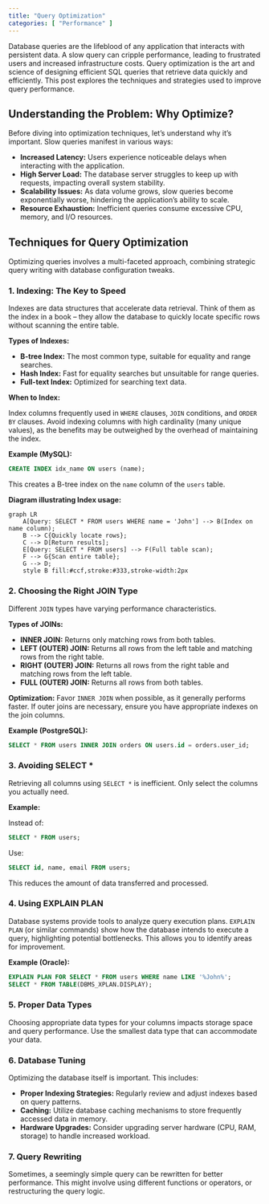 ```yaml
---
title: "Query Optimization"
categories: [ "Performance" ]
---
```


Database queries are the lifeblood of any application that interacts with persistent data. A slow query can cripple performance, leading to frustrated users and increased infrastructure costs. Query optimization is the art and science of designing efficient SQL queries that retrieve data quickly and efficiently. This post explores the techniques and strategies used to improve query performance.

## Understanding the Problem: Why Optimize?

Before diving into optimization techniques, let's understand why it's important. Slow queries manifest in various ways:

-   **Increased Latency:** Users experience noticeable delays when interacting with the application.
-   **High Server Load:** The database server struggles to keep up with requests, impacting overall system stability.
-   **Scalability Issues:** As data volume grows, slow queries become exponentially worse, hindering the application's ability to scale.
-   **Resource Exhaustion:** Inefficient queries consume excessive CPU, memory, and I/O resources.

## Techniques for Query Optimization

Optimizing queries involves a multi-faceted approach, combining strategic query writing with database configuration tweaks.

### 1. Indexing: The Key to Speed

Indexes are data structures that accelerate data retrieval. Think of them as the index in a book – they allow the database to quickly locate specific rows without scanning the entire table.

**Types of Indexes:**

-   **B-tree Index:** The most common type, suitable for equality and range searches.
-   **Hash Index:** Fast for equality searches but unsuitable for range queries.
-   **Full-text Index:** Optimized for searching text data.

**When to Index:**

Index columns frequently used in `WHERE` clauses, `JOIN` conditions, and `ORDER BY` clauses. Avoid indexing columns with high cardinality (many unique values), as the benefits may be outweighed by the overhead of maintaining the index.

**Example (MySQL):**

``` sql
CREATE INDEX idx_name ON users (name);
```

This creates a B-tree index on the `name` column of the `users` table.

**Diagram illustrating Index usage:**

```mermaid
graph LR
    A[Query: SELECT * FROM users WHERE name = 'John'] --> B(Index on name column);
    B --> C{Quickly locate rows};
    C --> D[Return results];
    E[Query: SELECT * FROM users] --> F(Full table scan);
    F --> G{Scan entire table};
    G --> D;
    style B fill:#ccf,stroke:#333,stroke-width:2px
```

### 2. Choosing the Right JOIN Type

Different `JOIN` types have varying performance characteristics.

**Types of JOINs:**

-   **INNER JOIN:** Returns only matching rows from both tables.
-   **LEFT (OUTER) JOIN:** Returns all rows from the left table and matching rows from the right table.
-   **RIGHT (OUTER) JOIN:** Returns all rows from the right table and matching rows from the left table.
-   **FULL (OUTER) JOIN:** Returns all rows from both tables.

**Optimization:** Favor `INNER JOIN` when possible, as it generally performs faster. If outer joins are necessary, ensure you have appropriate indexes on the join columns.

**Example (PostgreSQL):**

``` sql
SELECT * FROM users INNER JOIN orders ON users.id = orders.user_id;
```

### 3. Avoiding SELECT \*

Retrieving all columns using `SELECT *` is inefficient. Only select the columns you actually need.

**Example:**

Instead of:

``` sql
SELECT * FROM users;
```

Use:

``` sql
SELECT id, name, email FROM users;
```

This reduces the amount of data transferred and processed.

### 4. Using EXPLAIN PLAN

Database systems provide tools to analyze query execution plans. `EXPLAIN PLAN` (or similar commands) show how the database intends to execute a query, highlighting potential bottlenecks. This allows you to identify areas for improvement.

**Example (Oracle):**

``` sql
EXPLAIN PLAN FOR SELECT * FROM users WHERE name LIKE '%John%';
SELECT * FROM TABLE(DBMS_XPLAN.DISPLAY);
```

### 5. Proper Data Types

Choosing appropriate data types for your columns impacts storage space and query performance. Use the smallest data type that can accommodate your data.

### 6. Database Tuning

Optimizing the database itself is important. This includes:

-   **Proper Indexing Strategies:** Regularly review and adjust indexes based on query patterns.
-   **Caching:** Utilize database caching mechanisms to store frequently accessed data in memory.
-   **Hardware Upgrades:** Consider upgrading server hardware (CPU, RAM, storage) to handle increased workload.

### 7. Query Rewriting

Sometimes, a seemingly simple query can be rewritten for better performance. This might involve using different functions or operators, or restructuring the query logic.